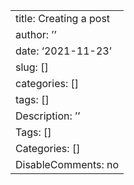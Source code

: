 ---
title: Creating a post
author: ''
date: '2021-11-23'
slug: []
categories: []
tags: []
Description: ''
Tags: []
Categories: []
DisableComments: no
---